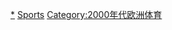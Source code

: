 {{portal box|歐洲|體育運動}}
{{Year by category
| m = 2
| c = 0
| d = 0
| y = 4
| cat = 歐洲體育
| sortkey = 歐洲體育
| in = 
| parent = 各年份歐洲體育
| subcat = 2004年歐洲
}}
[[Category:2004年體育|*]]
[[Category:2004年歐洲|Sports]]
[[Category:2000年代欧洲体育|Category:2000年代欧洲体育]]